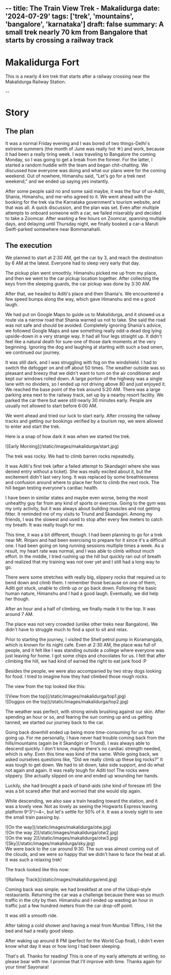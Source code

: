 --
title: The Train View Trek - Makalidurga
date: '2024-07-29'
tags: ['trek', 'mountains', 'bangalore', 'karnataka']
draft: false
summary: A small trek nearly 70 km from Bangalore that starts by crossing a railway track
--

# Makalidurga Fort

This is a nearly 4 km trek that starts after a railway crossing near the Makalidurga Railway Station.

--
# Story

## The plan

It was a normal Friday evening and I was bored of two things-Delhi's extreme summers (the month of June was really hot ☀️) and work, because it had been a really tiring week.
I was traveling to Bangalore the coming Monday, so I was going to get a break from the former.
For the latter, I started a random huddle with the team and began chit-chatting.
We discussed how everyone was doing and what our plans were for the coming weekend.
Out of nowhere, Himanshu said, "Let's go for a trek next weekend," and we ended up saying yes instantly.

After some people said no and some said maybe, it was the four of us-Aditi, Shania, Himanshu, and me-who agreed to it.
We went ahead with the booking for the trek via the Karnataka government's tourism website, and that was all. A quick discussion, and the plan was set.
Even after multiple attempts to onboard someone with a car, we failed miserably and decided to take a Zoomcar.
After wasting a few hours on Zoomcar, spanning multiple days, and delaying until Thursday night, we finally booked a car-a Maruti Swift-parked somewhere near Bommanahalli.

## The execution

We planned to start at 2:30 AM, get the car by 3, and reach the destination by 6 AM at the latest. Everyone had to sleep very early that day.

The pickup plan went smoothly. Himanshu picked me up from my place, and then we went to the car pickup location together. After collecting the keys from the sleeping guards, the car pickup was done by 3:30 AM.

After that, we headed to Aditi's place and then Shania's. We encountered a few speed bumps along the way, which gave Himanshu and me a good laugh.

We had put on Google Maps to guide us to Makalidurga, and it showed us a route via a narrow road that Shania warned us not to take. She said the road was not safe and should be avoided.
Completely ignoring Shania's advice, we followed Google Maps and saw something really odd-a dead dog lying upside-down in a very strange way. It had all four legs straight up. It didn't feel like a natural death for sure-one of those dark moments at the very beginning.
Ignoring the dog and laughing at starting with such a bad omen, we continued our journey.

It was still dark, and I was struggling with fog on the windshield. I had to switch the defogger on and off about 50 times.
The weather outside was so pleasant and breezy that we didn't want to turn on the air conditioner and kept our windows rolled down.
A large portion of the highway was a single lane with no dividers, so I ended up not driving above 80 and just enjoyed it.
We reached the base point of the trek around 5:20 AM. There was a large parking area next to the railway track, set up by a nearby resort facility.
We parked the car there but were still nearly 30 minutes early. People are usually not allowed to start before 6:00 AM.

We went ahead and tried our luck to start early. After crossing the railway tracks and getting our bookings verified by a tourism rep, we were allowed to enter and start the trek.

Here is a snap of how dark it was when we started the trek.
<div className="flex flex-wrap -mx-2 overflow-hidden xl:-mx-2">
  <div className="my-1 px-2 w-full overflow-hidden xl:my-1 xl:px-2 xl:w-1/2">
    ![Early Morning](/static/images/makalidurga/start.jpg)
  </div>
</div>

The trek was rocky. We had to climb barren rocks repeatedly.

It was Aditi's first trek (after a failed attempt to Skandagiri where she was denied entry without a ticket).
She was really excited about it, but the excitement didn't last very long.
It was replaced by some breathlessness and confusion around where to place her foot to climb the next rock.
The hill began testing everyone's cardiac health.

I have been in similar states and maybe even worse, being the most unhealthy guy far from any kind of sports or exercise.
Going to the gym was my only activity, but it was always about building muscles and not getting fitter.
It reminded me of my visits to Triund and Skandagiri.
Among my friends, I was the slowest and used to stop after every few meters to catch my breath. It was really tough for me.

This time, it was a bit different, though.
I had been planning to go for a trek near Mt. Rinjani and had been exercising to prepare for it since it's a difficult one.
I had been going on long running sessions multiple times a week.
As a result, my heart rate was normal, and I was able to climb without much effort.
In the middle, I tried rushing up the hill but quickly ran out of breath and realized that my training was not over yet and I still had a long way to go.

There were some stretches with really big, slippery rocks that required us to bend down and climb them. I remember those because on one of them, Aditi got stuck, unable to climb up or go back down.
Following the basic human nature, Himanshu and I had a good laugh. Eventually, we did help her though.


After an hour and a half of climbing, we finally made it to the top. It was around 7 AM.

The place was not very crowded (unlike other treks near Bangalore).
We didn't have to struggle much to find a spot to sit and relax.

Prior to starting the journey, I visited the Shell petrol pump in Koramangala, which is known for its night cafe.
Even at 2:30 AM, the place was full of people, and it felt like I was standing outside a college where everyone was just leaving for home.
I got some chips and chocolates for us. I felt that after climbing the hill, we had kind of earned the right to eat junk food :P

Besides the people, we were also accompanied by two stray dogs looking for food. I tried to imagine how they had climbed those rough rocks.

The view from the top looked like this:
<div className="flex flex-wrap -mx-2 overflow-hidden xl:-mx-2">
  <div className="my-1 px-2 w-full overflow-hidden xl:my-1 xl:px-2 xl:w-1/2">
    ![View from the top](/static/images/makalidurga/top1.jpg)
  </div>
  <div className="my-1 px-2 w-full overflow-hidden xl:my-1 xl:px-2 xl:w-1/2">
    ![Doggos on the top](/static/images/makalidurga/top2.jpg)
  </div>
</div>

The weather was perfect, with strong winds brushing against our skin.
After spending an hour or so, and fearing the sun coming up and us getting tanned, we started our journey back to the car.

Going back downhill ended up being more time-consuming for us than going up.
For me personally, I have never had trouble coming back from the hills/mountains (again be it Skandgiri or Triund).
I was always able to descend quickly. I don't know, maybe there's no cardiac strength needed, which is why.
Even this time was kind of the same.
While going back, we asked ourselves questions like, "Did we really climb up these big rocks?"
It was tough to get down. We had to sit down, take side support, and do what not again and again.
It was really tough for Aditi too! The rocks were slippery. She actually slipped on one and ended up wounding her hands.

Luckily, she had brought a pack of band-aids (she kind of foresaw it!)
She was a bit scared after that and worried that she would slip again.

While descending, we also saw a train heading toward the station, and it was a lovely view. Not as lovely as seeing the Hogwarts Express leaving platform 9^3^/~4~, but let's settle for 50% of it.
It was a lovely sight to see the small train passing by.

<div className="flex flex-wrap -mx-2 overflow-hidden xl:-mx-2">
  <div className="my-1 px-2 w-full overflow-hidden xl:my-1 xl:px-2 xl:w-1/2">
    ![On the way](/static/images/makalidurga/otw.jpg)
  </div>
  <div className="my-1 px-2 w-full overflow-hidden xl:my-1 xl:px-2 xl:w-1/2">
    ![On the way 2](/static/images/makalidurga/otw2.jpg)
  </div>
  <div className="my-1 px-2 w-full overflow-hidden xl:my-1 xl:px-2 xl:w-1/2">
    ![On the way 2](/static/images/makalidurga/otw3.jpg)
  </div>
  <div className="my-1 px-2 w-full overflow-hidden xl:my-1 xl:px-2 xl:w-1/2">
    ![Sky](/static/images/makalidurga/sky.jpg)
  </div>
</div>
We were back to the car around 9:30. The sun was almost coming out of the clouds, and we were so happy that we didn't have to face the heat at all. It was such a relaxing trek!

The track looked like this now:
<div className="flex flex-wrap -mx-2 overflow-hidden xl:-mx-2">
  <div className="my-1 px-2 w-full overflow-hidden xl:my-1 xl:px-2 xl:w-1/2">
    ![Railway Track](/static/images/makalidurga/end.jpg)
  </div>
</div>

Coming back was simple; we had breakfast at one of the Udupi-style restaurants.
Returning the car was a challenge because there was so much traffic in the city by then.
Himanshu and I ended up wasting an hour in traffic just a few hundred meters from the car drop-off point.

It was still a smooth ride.

After taking a cold shower and having a meal from Mumbai Tiffins, I hit the bed and had a really good sleep.

After waking up around 8 PM (perfect for the World Cup final), I didn't even know what day it was or how long I had been sleeping.


That's all. Thanks for reading! This is one of my early attempts at writing, so please bear with me. I promise that I'll improve with time. Thanks again for your time!
Sayonara!